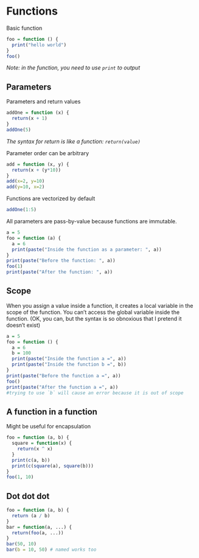 
# Functions

Basic function
```r
foo = function () {
  print("hello world")
}
foo()
```
*Note: in the function, you need to use `print` to output*

## Parameters

Parameters and return values
```r
addOne = function (x) {
  return(x + 1)
}
addOne(5)
```
*The syntax for return is like a function: `return(value)`*

Parameter order can be arbitrary
```r
add = function (x, y) {
  return(x + (y*10))
}
add(x=2, y=10)
add(y=10, x=2)
```

Functions are vectorized by default
```r
addOne(1:5)
```

All parameters are pass-by-value because functions are immutable.

```r
a = 5
foo = function (a) {
  a = 6
  print(paste("Inside the function as a parameter: ", a))
}
print(paste("Before the function: ", a))
foo(1)
print(paste("After the function: ", a))

```


## Scope

When you assign a value inside a function, it creates a local variable in the scope of the function. You can't access the global variable inside the function. (OK, you can, but the syntax is so obnoxious that I pretend it doesn't exist)

```r
a = 5
foo = function () {
  a = 6
  b = 100
  print(paste("Inside the function a =", a))
  print(paste("Inside the function b =", b))
}
print(paste("Before the function a =", a))
foo()
print(paste("After the function a =", a))
#trying to use `b` will cause an error because it is out of scope
```


## A function in a function

Might be useful for encapsulation
```r
foo = function (a, b) {
  square = function(x) {
    return(x ^ x)
  }
  print(c(a, b))
  print(c(square(a), square(b)))
}
foo(1, 10)
```


## Dot dot dot
```r
foo = function (a, b) {
  return (a / b)
}
bar = function(a, ...) {
  return(foo(a, ...))
}
bar(50, 10)
bar(b = 10, 50) # named works too
```

